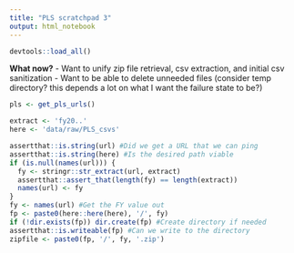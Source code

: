 ```yaml
---
title: "PLS scratchpad 3"
output: html_notebook
---
```


```r
devtools::load_all()
```
**What now?**
- Want to unify zip file retrieval, csv extraction, and initial csv sanitization
- Want to be able to delete unneeded files (consider temp directory? this depends a lot on what I want the failure state to be?)
```r
pls <- get_pls_urls()
```
```r
extract <- 'fy20..'
here <- 'data/raw/PLS_csvs'

assertthat::is.string(url) #Did we get a URL that we can ping
assertthat::is.string(here) #Is the desired path viable
if (is.null(names(url))) {
  fy <- stringr::str_extract(url, extract)
  assertthat::assert_that(length(fy) == length(extract))
  names(url) <- fy
}
fy <- names(url) #Get the FY value out
fp <- paste0(here::here(here), '/', fy)
if (!dir.exists(fp)) dir.create(fp) #Create directory if needed
assertthat::is.writeable(fp) #Can we write to the directory
zipfile <- paste0(fp, '/', fy, '.zip')
```

